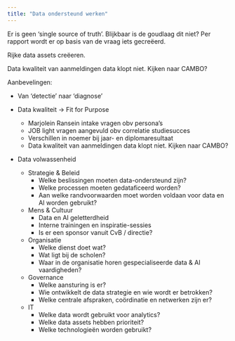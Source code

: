 ```yaml
---
title: "Data ondersteund werken"
---
```


Er is geen 'single source of truth'. Blijkbaar is de goudlaag dit niet? Per rapport wordt er op basis van de vraag iets gecreëerd.

Rijke data assets creëeren.

Data kwaliteit van aanmeldingen data klopt niet. Kijken naar CAMBO?

Aanbevelingen:

-   Van 'detectie' naar 'diagnose'

-   Data kwaliteit -\> Fit for Purpose

    -   Marjolein Ransein intake vragen obv persona's
    -   JOB light vragen aangevuld obv correlatie studiesucces
    -   Verschillen in noemer bij jaar- en diplomaresultaat
    -   Data kwaliteit van aanmeldingen data klopt niet. Kijken naar CAMBO?

-   Data volwassenheid

    -   Strategie & Beleid
        -   Welke beslissingen moeten data-ondersteund zijn?
        -   Welke processen moeten gedataficeerd worden?
        -   Aan welke randvoorwaarden moet worden voldaan voor data en AI worden gebruikt?
    -   Mens & Cultuur
        -   Data en AI geletterdheid
        -   Interne trainingen en inspiratie-sessies
        -   Is er een sponsor vanuit CvB / directie?
    -   Organisatie
        -   Welke dienst doet wat?
        -   Wat ligt bij de scholen?
        -   Waar in de organisatie horen gespecialiseerde data & AI vaardigheden?
    -   Governance
        -   Welke aansturing is er?
        -   Wie ontwikkelt de data strategie en wie wordt er betrokken?
        -   Welke centrale afspraken, coördinatie en netwerken zijn er?
    -   IT
        -   Welke data wordt gebruikt voor analytics?
        -   Welke data assets hebben prioriteit?
        -   Welke technologieën worden gebruikt?
